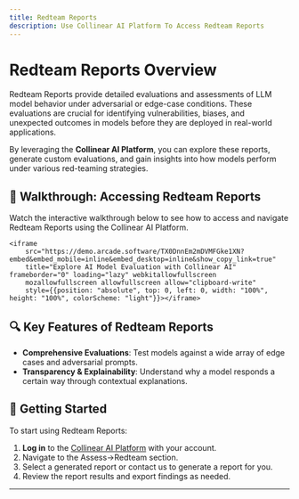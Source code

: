 ```yaml
---
title: Redteam Reports
description: Use Collinear AI Platform To Access Redteam Reports
---
```


# Redteam Reports Overview

Redteam Reports provide detailed evaluations and assessments of LLM model behavior under adversarial or edge-case conditions. These evaluations are crucial for identifying vulnerabilities, biases, and unexpected outcomes in models before they are deployed in real-world applications.

By leveraging the **Collinear AI Platform**, you can explore these reports, generate custom evaluations, and gain insights into how models perform under various red-teaming strategies.

## 🎥 Walkthrough: Accessing Redteam Reports

Watch the interactive walkthrough below to see how to access and navigate Redteam Reports using the Collinear AI Platform.

<div style={{position: "relative", paddingBottom: "calc(51.66666666666667% + 41px)", height: 0, width: "100%"}}>

    <iframe
        src="https://demo.arcade.software/TX0DnnEm2mDVMFGke1XN?embed&embed_mobile=inline&embed_desktop=inline&show_copy_link=true"
        title="Explore AI Model Evaluation with Collinear AI" frameborder="0" loading="lazy" webkitallowfullscreen
        mozallowfullscreen allowfullscreen allow="clipboard-write"
        style={{position: "absolute", top: 0, left: 0, width: "100%", height: "100%", colorScheme: "light"}}></iframe>
</div>

## 🔍 Key Features of Redteam Reports

- **Comprehensive Evaluations**: Test models against a wide array of edge cases and adversarial prompts.
- **Transparency & Explainability**: Understand why a model responds a certain way through contextual explanations.

## 🧭 Getting Started

To start using Redteam Reports:

1. **Log in** to the [Collinear AI Platform](https://collinear.ai) with your account.
2. Navigate to the Assess->Redteam section.
3. Select a generated report or contact us to generate a report for you.
4. Review the report results and export findings as needed.


---
